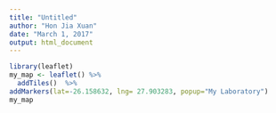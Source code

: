 ```yaml
---
title: "Untitled"
author: "Hon Jia Xuan"
date: "March 1, 2017"
output: html_document
---
```


```r
library(leaflet)
my_map <- leaflet() %>% 
  addTiles()  %>%
addMarkers(lat=-26.158632, lng= 27.903283, popup="My Laboratory")
my_map
```
